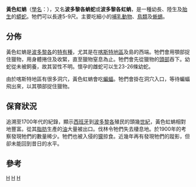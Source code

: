 {{Speciesbox 
| taxon = Epicrates inornatus 
| authority = Reinhardt, 1843
| image = Puerto Rican Boa.JPG
| status =LC
| status_system=iucn3.1
| status_ref = <ref name=iucn>{{IUCN2009|assessors=Tolson|year=1996|id=7821|title=Epicrates inornatus|downloaded=2009-06-18}}</ref>
}}
'''黃色虹蚺'''（[[學名|學名]]：''{{lang|la|Epicrates inornatus}}''），又名'''波多黎各蚺蛇'''或'''波多黎各虹蚺'''，是一種幼長、陸生及[[胎生|胎生]]的[[蟒蛇|蟒蛇]]。牠們可以長達5-9尺。主要吃細小的[[哺乳動物|哺乳動物]]、[[鳥類|鳥類]]及[[蜥蜴|蜥蜴]]。

==分佈==
黃色虹蚺是[[波多黎各|波多黎各]]的[[特有種|特有種]]，尤其是在[[喀斯特地形|喀斯特地區]]及島的西端。牠們會用顎部捉住獵物，用身體捲住及收緊，直至獵物窒息為止。牠們會先從獵物的[[頭部|頭部]]吞下。幼蛇從未被飼養，故其習性不明。懷孕的雌蛇可以生23-26條幼蛇。

由於喀斯特地區有很多洞穴，黃色虹蚺會吃[[蝙蝠|蝙蝠]]。牠們會掛在洞穴入口，等待蝙蝠飛出來，以其顎部捉住獵物。

==保育狀況==
追溯至1700年代的紀錄，顯示[[西班牙|西班牙]]到[[波多黎各|波多黎各]]殖民的頭幾[[世紀|世紀]]，黃色虹蚺相對地豐富。從其[[脂肪|脂肪]]生產的[[油|油]]大量被出口。伐林令牠們失去棲息地。於1900年的考察發現牠們的數量稀少。牠們也被入侵的[[獴|獴]]掠食。近幾年再有發現牠們的蹤影，但卻未能回到昔日的水平。

==參考==
{{reflist}}
{{Taxonbar}}

[[Category:1843年描述的动物|H]]
[[Category:虹蚺属|H]]
[[Category:波多黎各動物|H]]